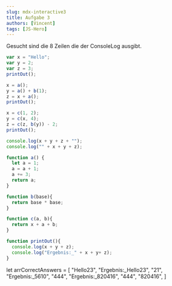 ```yaml
---
slug: mdx-interactive3
title: Aufgabe 3
authors: [Vincent]
tags: [JS-Hero]
---
```


Gesucht sind die 8 Zeilen die der ConsoleLog ausgibt.

```js
var x = "Hello";
var y = 2;
var z = 3;
printOut();

x = a();
y = a() + b(1);
z = x + a();
printOut();

x = c(1, 2);
y = c(x, 4);
z = c(z, b(y)) - 2;
printOut();

console.log(x + y + z + "");
console.log("" + x + y + z);

function a() {
  let a = 1;
  a = a + 1;
  a += 3;
  return a;
}

function b(base){
  return base * base;
}

function c(a, b){
  return x + a + b;
}

function printOut(){
  console.log(x + y + z);
  console.log("Ergebnis:_" + x + y+ z);
}
```


let arrCorrectAnswers = [
  "Hello23",
  "Ergebnis:_Hello23",
  "21",
  "Ergebnis:_5610",
  "444",
  "Ergebnis:_820416",
  "444",
  "820416",
    ]

<CodeAnswers arr={arrCorrectAnswers} withHelp={true}/>


